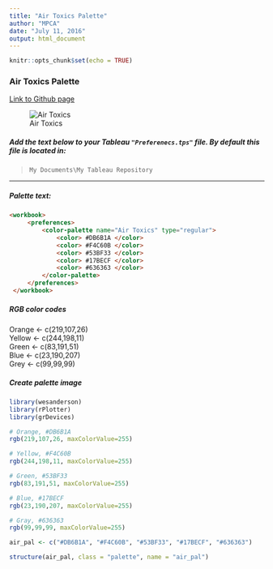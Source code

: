 ```yaml
---
title: "Air Toxics Palette"
author: "MPCA"
date: "July 11, 2016"
output: html_document
---
```


```r
knitr::opts_chunk$set(echo = TRUE)
```

### Air Toxics Palette

[Link to Github page](https://github.com/Data-Analysis-Users-Group/Tableau-Resources/tree/master/Colors/Air_Toxics)

![Air Toxics](../images/air_tox_colors.png)

##### Add the text below to your Tableau `"Preferenecs.tps"` file.  By default this file is located in:  
> `My Documents\My Tableau Repository`

---  

##### Palette text:
```html
<workbook> 
	 <preferences>
         <color-palette name="Air Toxics" type="regular"> 
			 <color> #DB6B1A </color> 
			 <color> #F4C60B </color> 
			 <color> #53BF33 </color> 
			 <color> #17BECF </color> 
			 <color> #636363 </color> 
		 </color-palette> 
	 </preferences> 
 </workbook>
 ```

##### RGB color codes  

Orange <- c(219,107,26)  
Yellow <- c(244,198,11)  
Green  <- c(83,191,51)  
Blue   <- c(23,190,207)  
Grey   <- c(99,99,99)  
  
##### Create palette image
``` r
library(wesanderson)
library(rPlotter)
library(grDevices)

# Orange, #DB6B1A
rgb(219,107,26, maxColorValue=255)  

# Yellow, #F4C60B
rgb(244,198,11, maxColorValue=255)

# Green, #53BF33
rgb(83,191,51, maxColorValue=255)

# Blue, #17BECF
rgb(23,190,207, maxColorValue=255)

# Gray, #636363
rgb(99,99,99, maxColorValue=255)

air_pal <- c("#DB6B1A", "#F4C60B", "#53BF33", "#17BECF", "#636363")

structure(air_pal, class = "palette", name = "air_pal")

```

